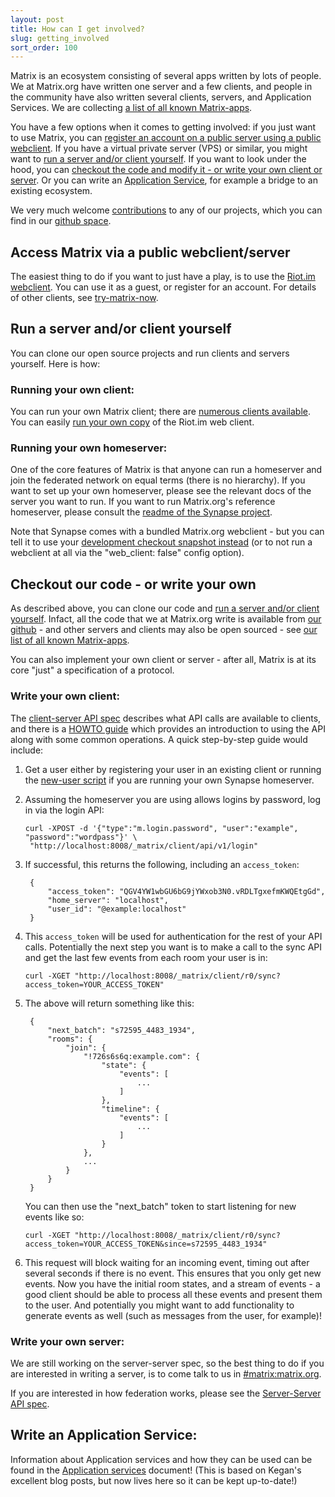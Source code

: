 ```yaml
---
layout: post
title: How can I get involved?
slug: getting_involved
sort_order: 100
---
```


Matrix is an ecosystem consisting of several apps written by lots of people. We at Matrix.org have written one server and a few clients, and people in the community have also written several clients, servers, and Application Services. We are collecting [a list of all known Matrix-apps][try-matrix-now].

You have a few options when it comes to getting involved: if you just want to use Matrix, you can [register an account on a public server using a public webclient](#reg). If you have a virtual private server (VPS) or similar, you might want to [run a server and/or client yourself](#run). If you want to look under the hood, you can [checkout the code and modify it - or write your own client or server](#checkout). Or you can write an [Application Service](#as), for example a bridge to an existing ecosystem.

We very much welcome [contributions](https://github.com/matrix-org/synapse/blob/master/CONTRIBUTING.rst) to any of our projects, which you can find in our [github space](https://github.com/matrix-org/).

<a class="anchor" id="reg"></a>

## Access Matrix via a public webclient/server

The easiest thing to do if you want to just have a play, is to use the [Riot.im
webclient](https://riot.im). You can use it as a guest, or register for an
account. For details of other clients, see
[try-matrix-now].

<a class="anchor" id="run"></a>

## Run a server and/or client yourself

You can clone our open source projects and run clients and servers yourself. Here is how:

### Running your own client:

You can run your own Matrix client; there are [numerous clients
available][try-matrix-now]. You can easily [run your
own copy](https://github.com/vector-im/vector-web#getting-started) of the
Riot.im web client.

### Running your own homeserver:

One of the core features of Matrix is that anyone can run a homeserver and join the federated network on equal terms (there is no hierarchy). If you want to set up your own homeserver, please see the relevant docs of the server you want to run. If you want to run Matrix.org's reference homeserver, please consult the [readme of the Synapse project](https://github.com/matrix-org/synapse/blob/master/README.rst).

Note that Synapse comes with a bundled Matrix.org webclient - but you can tell it to use your [development checkout snapshot instead](https://github.com/matrix-org/matrix-angular-sdk#matrix-angular-sdk) (or to not run a webclient at all via the "web_client: false" config option).

<a class="anchor" id="checkout"></a>

## Checkout our code - or write your own

As described above, you can clone our code and [run a server and/or client yourself](#run). Infact, all the code that we at Matrix.org write is available from [our github](http://github.com/matrix-org) - and other servers and clients may also be open sourced - see [our list of all known Matrix-apps][try-matrix-now].

You can also implement your own client or server - after all, Matrix is at its core "just" a specification of a protocol.

### Write your own client:

The [client-server API
spec](https://matrix.org/docs/spec/client_server/latest.html) describes what API
calls are available to clients, and there is a [HOWTO
guide](https://matrix.org/docs/guides/client-server.html) which provides an
introduction to using the API along with some common operations. A quick
step-by-step guide would include:

1. Get a user either by registering your user in an existing client or running the [new-user script](https://github.com/matrix-org/synapse/blob/master/scripts/register_new_matrix_user) if you are running your own Synapse homeserver.

2. Assuming the homeserver you are using allows logins by password, log in via the login API:

   ```
   curl -XPOST -d '{"type":"m.login.password", "user":"example", "password":"wordpass"}' \
    "http://localhost:8008/_matrix/client/api/v1/login"
   ```

3. If successful, this returns the following, including an `access_token`:

        {
            "access_token": "QGV4YW1wbGU6bG9jYWxob3N0.vRDLTgxefmKWQEtgGd",
            "home_server": "localhost",
            "user_id": "@example:localhost"
        }

4. This ``access_token`` will be used for authentication for the rest of your API calls. Potentially the next step you want is to make a call to the sync API and get the last few events from each room your user is in:

   ```
   curl -XGET "http://localhost:8008/_matrix/client/r0/sync?access_token=YOUR_ACCESS_TOKEN"
   ```

5. The above will return something like this:

        {
            "next_batch": "s72595_4483_1934",
            "rooms": {
                "join": {
                    "!726s6s6q:example.com": {
                        "state": {
                            "events": [
                                ...
                            ]
                        },
                        "timeline": {
                            "events": [
                                ...
                            ]
                        }
                    },
                    ...
                }
            }
        }


   You can then use the "next_batch" token to start listening for new events like so:

   ```
   curl -XGET "http://localhost:8008/_matrix/client/r0/sync?access_token=YOUR_ACCESS_TOKEN&since=s72595_4483_1934"
   ```

6. This request will block waiting for an incoming event, timing out after several seconds if there is no event. This ensures that you only get new events. Now you have the initial room states, and a stream of events - a good client should be able to process all these events and present them to the user. And potentially you might want to add functionality to generate events as well (such as messages from the user, for example)!

### Write your own server:

We are still working on the server-server spec, so the best thing to do if you are interested in writing a server, is to come talk to us in [#matrix:matrix.org](https://matrix.to/#/#matrix:matrix.org).

If you are interested in how federation works, please see the [Server-Server API spec](https://matrix.org/docs/spec/server_server/latest.html).

<a class="anchor" id="as"></a>

## Write an Application Service:

Information about Application services and how they can be used can be found in the [Application services](/docs/guides/application-services) document! (This is based on Kegan's excellent blog posts, but now lives here so it can be kept up-to-date!)


[try-matrix-now]: /docs/projects/try-matrix-now
